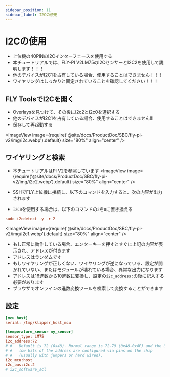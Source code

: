```yaml
---
sidebar_position: 11
sidebar_label: I2Cの使用
---
```


# I2Cの使用

* 上位機の40PINのI2Cインターフェースを使用する
* 本チュートリアルでは、FLY-PI V2LM75のI2CセンサーとI2C2を使用して説明します！！！
* 他のデバイスがI2C1を占有している場合、使用することはできません！！！
* ワイヤリングはしっかりと固定されていることを確認してください！！！

## FLY ToolsでI2Cを開く

* Overlaysを見つけて、その後にi2c2とi2c0を選択する
* 他のデバイスがI2C1を占有している場合、使用することはできません!!!
* 保存して再起動する

<ImageView image={require('@site/docs/ProductDoc/SBC/fly-pi-v2/img/i2c.webp').default} size="80%" align="center" />


## ワイヤリングと検索
* 本チュートリアルはPI V2を参照しています
<ImageView image={require('@site/docs/ProductDoc/SBC/fly-pi-v2/img/i2c2.webp').default} size="80%" align="center" />

* SSHでFLY上位機に接続し、以下のコマンドを入力すると、次の内容が出力されます
* `I2C0`を使用する場合は、以下のコマンドの`2`を`0`に置き換える

```cfg
sudo i2cdetect -y -r 2
```

<ImageView image={require('@site/docs/ProductDoc/SBC/fly-pi-v2/img/i2c1.webp').default} size="80%" align="center" />

* もし正常に動作している場合、エンターキーを押すとすぐに上記の内容が表示され、アドレスが付きます
* アドレスはランダムです
* もしワイヤリングが正しくない、ワイヤリングが逆になっている、設定が開かれていない、またはモジュールが壊れている場合、異常な出力になります
* アドレスは16進数から10進数に変換し、設定の`i2c_address:`の後に記入する必要があります
* ブラウザでオンラインの進数変換ツールを検索して変換することができます

## 設定

```cfg
[mcu host]
serial: /tmp/klipper_host_mcu

[temperature_sensor my_sensor]
sensor_type: LM75
i2c_address:72
# #   Default is 72 (0x48). Normal range is 72-79 (0x48-0x4F) and the 3
# #   low bits of the address are configured via pins on the chip
# #   (usually with jumpers or hard wired).
i2c_mcu:host
i2c_bus:i2c.2
# i2c_software_scl

```
